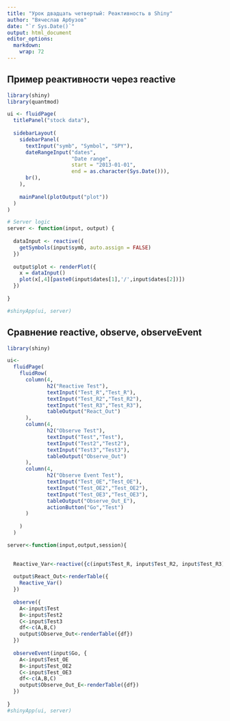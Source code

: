 ```yaml
---
title: "Урок двадцать четвертый: Реактивность в Shiny"
author: "Вячеслав Арбузов"
date: "`r Sys.Date()`"
output: html_document
editor_options: 
  markdown: 
    wrap: 72
---
```


## Пример реактивности через reactive

```r


library(shiny)
library(quantmod)

ui <- fluidPage(
  titlePanel("stock data"),
  
  sidebarLayout(
    sidebarPanel(
      textInput("symb", "Symbol", "SPY"),
      dateRangeInput("dates",
                     "Date range",
                     start = "2013-01-01",
                     end = as.character(Sys.Date())),
      br(),
    ),
    
    mainPanel(plotOutput("plot"))
  )
)

# Server logic
server <- function(input, output) {
  
  dataInput <- reactive({
    getSymbols(input$symb, auto.assign = FALSE)
  })
  
  output$plot <- renderPlot({
    x = dataInput()
    plot(x[,4][paste0(input$dates[1],'/',input$dates[2])])
  })
  
}

#shinyApp(ui, server)

```


## Сравнение reactive, observe, observeEvent

```r

library(shiny)

ui<-
  fluidPage(
    fluidRow(
      column(4,
             h2("Reactive Test"),
             textInput("Test_R","Test_R"),
             textInput("Test_R2","Test_R2"),
             textInput("Test_R3","Test_R3"),
             tableOutput("React_Out")
      ),
      column(4,
             h2("Observe Test"),
             textInput("Test","Test"),
             textInput("Test2","Test2"),
             textInput("Test3","Test3"),
             tableOutput("Observe_Out")
      ),
      column(4,
             h2("Observe Event Test"),
             textInput("Test_OE","Test_OE"),
             textInput("Test_OE2","Test_OE2"),
             textInput("Test_OE3","Test_OE3"),
             tableOutput("Observe_Out_E"),
             actionButton("Go","Test")
      )
      
    )
  )

server<-function(input,output,session){
  

  Reactive_Var<-reactive({c(input$Test_R, input$Test_R2, input$Test_R3)})
  
  output$React_Out<-renderTable({
    Reactive_Var()
  })
  
  observe({
    A<-input$Test
    B<-input$Test2
    C<-input$Test3
    df<-c(A,B,C)
    output$Observe_Out<-renderTable({df})
  })
  
  observeEvent(input$Go, {
    A<-input$Test_OE
    B<-input$Test_OE2
    C<-input$Test_OE3
    df<-c(A,B,C)
    output$Observe_Out_E<-renderTable({df})
  })
  
}
#shinyApp(ui, server)

```

